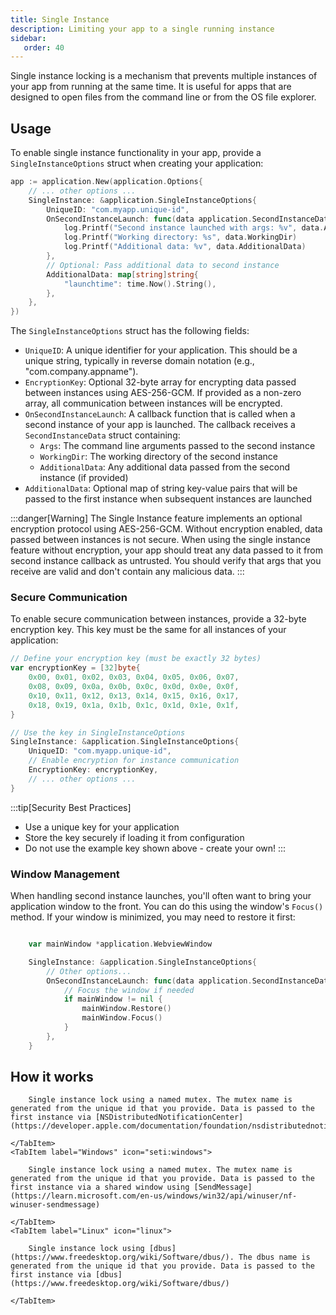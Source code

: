 ```yaml
---
title: Single Instance
description: Limiting your app to a single running instance
sidebar:
   order: 40
---
```



Single instance locking is a mechanism that prevents multiple instances of your app from running at the same time.
It is useful for apps that are designed to open files from the command line or from the OS file explorer.


## Usage

To enable single instance functionality in your app, provide a `SingleInstanceOptions` struct when creating your application:

```go
app := application.New(application.Options{
    // ... other options ...
    SingleInstance: &application.SingleInstanceOptions{
        UniqueID: "com.myapp.unique-id",
        OnSecondInstanceLaunch: func(data application.SecondInstanceData) {
            log.Printf("Second instance launched with args: %v", data.Args)
            log.Printf("Working directory: %s", data.WorkingDir)
            log.Printf("Additional data: %v", data.AdditionalData)
        },
        // Optional: Pass additional data to second instance
        AdditionalData: map[string]string{
            "launchtime": time.Now().String(),
        },
    },
})
```

The `SingleInstanceOptions` struct has the following fields:

- `UniqueID`: A unique identifier for your application. This should be a unique string, typically in reverse domain notation (e.g., "com.company.appname").
- `EncryptionKey`: Optional 32-byte array for encrypting data passed between instances using AES-256-GCM. If provided as a non-zero array, all communication between instances will be encrypted.
- `OnSecondInstanceLaunch`: A callback function that is called when a second instance of your app is launched. The callback receives a `SecondInstanceData` struct containing:
    - `Args`: The command line arguments passed to the second instance
    - `WorkingDir`: The working directory of the second instance
    - `AdditionalData`: Any additional data passed from the second instance (if provided)
- `AdditionalData`: Optional map of string key-value pairs that will be passed to the first instance when subsequent instances are launched

:::danger[Warning]
The Single Instance feature implements an optional encryption protocol using AES-256-GCM. Without encryption enabled,
data passed between instances is not secure. When using the single instance feature without encryption,
your app should treat any data passed to it from second instance callback as untrusted.
You should verify that args that you receive are valid and don't contain any malicious data.
:::

### Secure Communication

To enable secure communication between instances, provide a 32-byte encryption key. This key must be the same for all instances of your application:

```go
// Define your encryption key (must be exactly 32 bytes)
var encryptionKey = [32]byte{
    0x00, 0x01, 0x02, 0x03, 0x04, 0x05, 0x06, 0x07,
    0x08, 0x09, 0x0a, 0x0b, 0x0c, 0x0d, 0x0e, 0x0f,
    0x10, 0x11, 0x12, 0x13, 0x14, 0x15, 0x16, 0x17,
    0x18, 0x19, 0x1a, 0x1b, 0x1c, 0x1d, 0x1e, 0x1f,
}

// Use the key in SingleInstanceOptions
SingleInstance: &application.SingleInstanceOptions{
    UniqueID: "com.myapp.unique-id",
    // Enable encryption for instance communication
    EncryptionKey: encryptionKey,
    // ... other options ...
}
```

:::tip[Security Best Practices]
- Use a unique key for your application
- Store the key securely if loading it from configuration
- Do not use the example key shown above - create your own!
:::

### Window Management

When handling second instance launches, you'll often want to bring your application window to the front. You can do this using the window's `Focus()` method. If your window is minimized, you may need to restore it first:

```go

    var mainWindow *application.WebviewWindow

    SingleInstance: &application.SingleInstanceOptions{
        // Other options...
        OnSecondInstanceLaunch: func(data application.SecondInstanceData) {
            // Focus the window if needed
            if mainWindow != nil {
                mainWindow.Restore()
                mainWindow.Focus()
            }
        },
    }
```

## How it works

<Tabs syncKey="platform">
    <TabItem label="Mac" icon="apple">

        Single instance lock using a named mutex. The mutex name is generated from the unique id that you provide. Data is passed to the first instance via [NSDistributedNotificationCenter](https://developer.apple.com/documentation/foundation/nsdistributednotificationcenter)

    </TabItem>
    <TabItem label="Windows" icon="seti:windows">

        Single instance lock using a named mutex. The mutex name is generated from the unique id that you provide. Data is passed to the first instance via a shared window using [SendMessage](https://learn.microsoft.com/en-us/windows/win32/api/winuser/nf-winuser-sendmessage)

    </TabItem>
    <TabItem label="Linux" icon="linux">

        Single instance lock using [dbus](https://www.freedesktop.org/wiki/Software/dbus/). The dbus name is generated from the unique id that you provide. Data is passed to the first instance via [dbus](https://www.freedesktop.org/wiki/Software/dbus/)

    </TabItem>
</Tabs>
